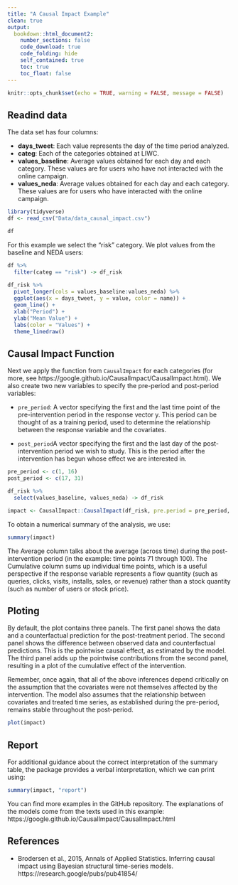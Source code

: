 ```yaml
---
title: "A Causal Impact Example" 
clean: true
output:
  bookdown::html_document2:
    number_sections: false
    code_download: true
    code_folding: hide
    self_contained: true
    toc: true
    toc_float: false
---
```


```r
knitr::opts_chunk$set(echo = TRUE, warning = FALSE, message = FALSE)

```

## Readind data

The data set has four columns:

- **days_tweet**: Each value represents the day of the time period analyzed.
- **categ**: Each of the categories obtained at LIWC.
- **values_baseline**: Average values obtained for each day and each category. These values are for users who have not interacted with the online campaign.
- **values_neda**: Average values obtained for each day and each category. These values are for users who have interacted with the online campaign.

```r
library(tidyverse)
df <- read_csv("Data/data_causal_impact.csv")

df
```

For this example we select the "risk" category. We plot values from the baseline and NEDA users:

```r
df %>% 
  filter(categ == "risk") -> df_risk 
  
df_risk %>% 
  pivot_longer(cols = values_baseline:values_neda) %>% 
  ggplot(aes(x = days_tweet, y = value, color = name)) +
  geom_line() +
  xlab("Period") +
  ylab("Mean Value") +
  labs(color = "Values") +
  theme_linedraw()
```

## Causal Impact Function
Next we apply the function from `CausalImpact` for each categories (for more, see https://google.github.io/CausalImpact/CausalImpact.html). We also create two new variables to specify the pre-period and post-period variables: 

- `pre_period`: A vector specifying the first and the last time point of the pre-intervention period in the response vector y. This period can be thought of as a training period, used to determine the relationship between the response variable and the covariates. 

- `post_period`A vector specifying the first and the last day of the post-intervention period we wish to study. This is the period after the intervention has begun whose effect we are interested in.

```r
pre_period <- c(1, 16)
post_period <- c(17, 31)

df_risk %>% 
  select(values_baseline, values_neda) -> df_risk 

impact <- CausalImpact::CausalImpact(df_risk, pre.period = pre_period, post.period = post_period)
```

To obtain a numerical summary of the analysis, we use:
```r
summary(impact)
```

The Average column talks about the average (across time) during the post-intervention period (in the example: time points 71 through 100). The Cumulative column sums up individual time points, which is a useful perspective if the response variable represents a flow quantity (such as queries, clicks, visits, installs, sales, or revenue) rather than a stock quantity (such as number of users or stock price).

## Ploting 

By default, the plot contains three panels. The first panel shows the data and a counterfactual prediction for the post-treatment period. The second panel shows the difference between observed data and counterfactual predictions. This is the pointwise causal effect, as estimated by the model. The third panel adds up the pointwise contributions from the second panel, resulting in a plot of the cumulative effect of the intervention.

Remember, once again, that all of the above inferences depend critically on the assumption that the covariates were not themselves affected by the intervention. The model also assumes that the relationship between covariates and treated time series, as established during the pre-period, remains stable throughout the post-period.

```r
plot(impact)
```

## Report
For additional guidance about the correct interpretation of the summary table, the package provides a verbal interpretation, which we can print using:

```r
summary(impact, "report")
```


You can find more examples in the GitHub repository. The explanations of the models come from the texts used in this example: https://google.github.io/CausalImpact/CausalImpact.html


## References
* Brodersen et al., 2015, Annals of Applied Statistics. Inferring causal impact
  using Bayesian structural time-series models.
  https://research.google/pubs/pub41854/


